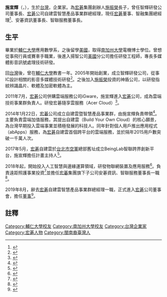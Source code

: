 {{advert|time=2019-08-23T17:40:37+00:00}}
{{Refimprove|time=2014-05-05T02:19:06+00:00}}
{{Infobox_Person
| name = 施宣輝
|image= 
|box_width= 
|occupation= 台灣企業家
| period = 
|birth_name=  
| english_names = Maverick Shih
| Sex = 男
|birth_date= {{birth date and age|1973|5|12}}
|birth_place=  {{TWN}}
|death_date= 
|death_place= 
| nationality ={{ROC}}
| residence =
| religion =
| spouse = 
| relatives = 施振榮<br>葉紫華
| educate = 
*輔仁大學應用數學系學士
*美國南加州大學電機博士
| past = 
*宏碁公司董事
*智融集團總經理
*宏碁公司自建雲智慧產品事業群總經理
*安碁資訊股份有限公司董事長
*智聯服務股份有限公司董事長
*宏碁雲端技術服務股份有限公司董事長
*智輝研發公司董事長
| work = 
| award = 
}}

'''施宣輝'''（{{lang-en|Maverick Shih}}，{{bd|1973年|5月12日|||}}），生於[[台灣|台灣]]，企業家。為[[宏碁|宏碁]]集團創辦人[[施振榮|施振榮]]長子，曾任智輝研發公司董事長、[[宏碁|宏碁]]公司自建雲智慧產品事業群總經理，現任[[宏碁|宏碁]]董事、智融集團總經理<ref>{{cite news|title=施振榮全面交棒，施宣輝出任智融集團總經理，智融集團2.0時代來臨|language=zh-tw|url=https://news.sina.com.tw/article/20190729/32123918.html|author=王宜弘|accessdate=2019-07-29|publisher=[[財訊|財訊]]|date=2019-07-29|archive-date=2019-08-07|archive-url=https://web.archive.org/web/20190807030917/https://news.sina.com.tw/article/20190729/32123918.html|dead-url=no}}</ref>、安碁資訊董事長、智聯服務董事長。

==生平==
畢業於[[輔仁大學|輔仁大學]]應用數學系，之後留學[[美國|美國]]，取得[[南加州大學|南加州大學]]電機博士學位。曾想從事飛行員或賽車手職業，後進入揚智公司[[美國|美國]]分公司擔任研發工程師，專長多媒體影音訊號處理技術研發。

回[[台灣|台灣]]後，曾在[[輔仁大學|輔仁大學]]教書一年。2005年開始創業，成立智輝研發公司，從事IC設計相關的影音多媒體技術研發<ref>{{cite news|title=施振榮傳賢不傳子 施宣輝創業靠自己|language=zh-tw|url=http://mag.udn.com/mag/people/storypage.jsp?f_ART_ID=16373&kdid=AR10&r=5|author=彭慧明、鄒秀明、周恆和|accessdate=2014-01-22|publisher=[[聯合報|聯合報]]|date=2007-07-26|archive-date=2014-02-01|archive-url=https://web.archive.org/web/20140201181647/http://mag.udn.com/mag/people/storypage.jsp?f_ART_ID=16373&kdid=AR10&r=5|dead-url=no}}</ref>。之後加入[[施振榮|施振榮]]投資的神盾公司，以研發指紋辨識晶片、軟體及加密軟體為主。

2011年7月，[[宏碁|宏碁]]公司併購雲端服務公司iGware，施宣輝進入[[宏碁|宏碁]]公司，成為雲端技術事業群負責人。研發宏碁隨享雲服務（Acer Cloud）<ref>{{cite news|title=施振榮長子施宣輝 力推宏碁雲|language=zh-tw|url=https://tw.finance.appledaily.com/daily/20130219/34837255/|author=王郁倫|accessdate=2013-02-19|publisher=[[蘋果日報|蘋果日報]]|date=2013-02-19}}</ref>。

2014年1月22日，[[宏碁|宏碁]]公司成立自建雲暨智慧產品事業群，由施宣輝負責帶領<ref>{{cite news|title=施宣輝 掌宏碁雲端|language=zh-tw|url=https://www.chinatimes.com/newspapers/20140124000068-260202?chdtv|author=李淑惠|accessdate=2014-02-14|publisher=[[工商時報|工商時報]]|date=2014-02-14|archive-date=2021-07-05|archive-url=https://web.archive.org/web/20210705022104/https://www.chinatimes.com/newspapers/20140124000068-260202?chdtv|dead-url=no}}</ref>。主要負責雲端加值服務，其提出自建雲（Build Your Own Cloud）的核心願景，為台灣早期投入雲端事業並積極發展的科技人。同年針對個人用戶推出應用程式（abApps）服務，為[[宏碁|宏碁]]自建雲首個跨平台的雲端服務，並於隔年2015用戶數突破一千萬人次{{來源請求}}。

2017年5月，[[宏碁|宏碁]]自建雲於[[台北市|台北市]][[空軍|空軍]]總部舊址成立BeingLab智聯跨界創新平台，施宣輝擔任計畫主持人<ref>{{cite news|title=宏碁將當「智聯跨界先行者」|language=zh-tw|url=https://www.chinatimes.com/realtimenews/20171227003858-260410?chdtv|author=任珮云|accessdate=2017-12-17|publisher=[[中國時報|中國時報]]|date=2017-12-17|archive-date=2021-07-05|archive-url=https://web.archive.org/web/20210705020817/https://www.chinatimes.com/realtimenews/20171227003858-260410?chdtv|dead-url=no}}</ref>。

2018年起，開始投入人工智慧與邊緣運算領域，研發物聯網裝置及應用服務<ref>{{cite news|title=宏碁自建雲推出AIoT邊緣運算裝置aiSage|language=zh-tw|url=https://www.chinatimes.com/realtimenews/20181119003196-260412?chdtv|author=黃慧雯|accessdate=2018-11-19|publisher=[[中時電子報|中時電子報]]|date=2018-11-19|archive-date=2021-07-05|archive-url=https://web.archive.org/web/20210705020825/https://www.chinatimes.com/realtimenews/20181119003196-260412?chdtv|dead-url=no}}</ref>。負責遠距照護事業投資<ref>{{cite news|title=宏碁GrandPad獲跨國居家照護集團入股，施宣輝談創業兩心法|language=zh-tw|url=https://www.bnext.com.tw/article/52359/maverick-acer-grandpad-home-instead-d-round|author=王郁倫|accessdate=2019-02-25|publisher=[[數位時代Business_Next|數位時代Business Next]]|date=2019-02-25|archive-date=2019-09-09|archive-url=https://web.archive.org/web/20190909153804/https://www.bnext.com.tw/article/52359/maverick-acer-grandpad-home-instead-d-round|dead-url=no}}</ref>並擔任[[宏碁|宏碁]]集團旗下子公司安碁資訊、智聯服務董事長一職<ref>{{cite news|title=施宣輝衝銷售 自建雲拚獲利|language=zh-tw|url=https://www.chinatimes.com/newspapers/20190423000299-260204?chdtv|author=翁毓嵐|accessdate=2019-04-23|publisher=[[工商時報|工商時報]]|date=2019-04-23|archive-date=2021-07-05|archive-url=https://web.archive.org/web/20210705020835/https://www.chinatimes.com/newspapers/20190423000299-260204?chdtv|dead-url=no}}</ref>。

2019年8月，辭去[[宏碁|宏碁]]自建雲智慧產品事業群總經理一職，正式進入[[宏碁|宏碁]]公司董事會，擔任[[董事|董事]]<ref>{{cite news|title=宏碁創辦人施振榮長子施宣輝 將入席宏碁董事會|language=zh-tw|url=https://ec.ltn.com.tw/article/breakingnews/2865042|author=陳柔蓁|accessdate=2019-07-26|publisher=[[自由時報|自由時報]]|date=2019-07-26|archive-date=2019-08-07|archive-url=https://web.archive.org/web/20190807030716/https://ec.ltn.com.tw/article/breakingnews/2865042|dead-url=no}}</ref>。

==註釋==
{{reflist}}
{{DEFAULTSORT:Shih施}}
[[Category:輔仁大學校友|Category:輔仁大學校友]]
[[Category:南加州大學校友|Category:南加州大學校友]]
[[Category:台灣企業家|Category:台灣企業家]]
[[Category:宏碁人物|Category:宏碁人物]]
[[Category:閩南裔臺灣人|Category:閩南裔臺灣人]]